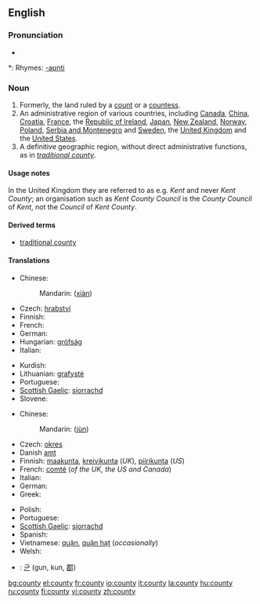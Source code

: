 {{wikipedia}}
==English==

===Pronunciation===
* {{audio|en-us-county.ogg|Audio (US)}}

*: Rhymes: [[Rhymes:English:-aʊnti|-aʊnti]]

===Noun===
{{en-noun|counties}}

# Formerly, the land ruled by a [[count]] or a [[countess]].
# An administrative region of various countries, including [[Canada]], [[China]], [[Croatia]], [[France]], the [[Republic of Ireland]], [[Japan]], [[New Zealand]], [[Norway]], [[Poland]], [[Serbia and Montenegro]] and [[Sweden]], the [[United Kingdom]] and the [[United States]].
# A definitive geographic region, without direct administrative functions, as in ''[[traditional county]]''.

====Usage notes====
In the United Kingdom they are referred to as e.g. ''Kent'' and never ''Kent County''; an organisation such as ''Kent County Council'' is the ''County Council'' of ''Kent'', not the ''Council'' of ''Kent County''.

====Derived terms====
* [[traditional county]]

====Translations====
{{trans-top|land ruled by a count or countess}}
* Chinese:
*:Mandarin: {{zh-ts|縣|县}} ([[xiàn]])
* Czech: [[hrabství]] {{n}}
* Finnish: {{t-|fi|kreivikunta}}
* French: {{t+|fr|comté|m}}
* German: {{t+|de|Grafschaft|f}}
* Hungarian: [[grófság]]
* Italian: {{t+|it|contea|f}}
{{trans-mid}}
* Kurdish: {{KUchar|[[ده‌وڵه‌ت]]}}
* Lithuanian: [[grafystė]] {{f}}
* Portuguese: {{t-|pt|condado|m}}
* [[Scottish Gaelic]]: [[siorrachd]] {{f}}
* Slovene: {{t+|sl|grofija|f}}
{{trans-bottom}}

{{trans-top|administrative region of various countries}}

* Chinese:
*:Mandarin: {{zh-ts|郡|郡}} ([[jùn]])
* Czech: [[okres]] {{n}}
* Danish [[amt]] {{n}}
* Finnish: [[maakunta]],  [[kreivikunta]] (''UK''), [[piirikunta]] (''US'')
* French: [[comté]] {{m}} (''of the UK, the US and Canada'')
* Italian: {{t+|it|contea|f}}
* German: {{t+|de|Landkreis|m}}
* Greek: {{t-|el|νομός|m|tr=nomós|sc=Grek}}
{{trans-mid}}
* Polish: {{t+|pl|powiat|m}}
* Portuguese: {{t-|pt|condado|m}}
* [[Scottish Gaelic]]: [[siorrachd]] {{f}}
* Spanish: {{t-|es|condado|m}}
* Vietnamese: [[quận]], [[quận hạt]] (''occasionally'')
* Welsh: {{t-|cy|sir|f|xs=Welsh}}
{{trans-bottom}}

{{checktrans-top}}
* {{ttbc|Korean}}: [[군]] (gun, kun, [[郡]])

[[bg:county]]
[[el:county]]
[[fr:county]]
[[io:county]]
[[it:county]]
[[la:county]]
[[hu:county]]
[[ru:county]]
[[fi:county]]
[[vi:county]]
[[zh:county]]